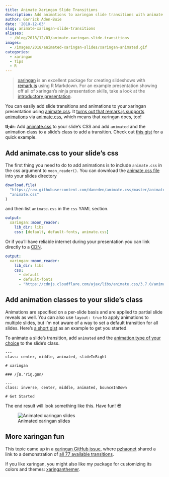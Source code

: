 ```yaml
---
title: Animate Xaringan Slide Transitions
description: Add animations to xaringan slide transitions with animate.css
author: Garrick Aden-Buie
date: '2018-12-03'
slug: animate-xaringan-slide-transitions
aliases:
  - /blog/2018/12/03/animate-xaringan-slide-transitions
images:
  - /images/2018/animated-xaringan-slides/xaringan-animated.gif
categories:
  - xaringan
  - Tips
  - R
---
```


[xaringan]: https://github.com/yihui/xaringan
[remark.js]: https://github.com/gnab/remark
[animate.css]: https://daneden.github.io/animate.css

> [xaringan] is an excellent package for creating slideshows with [remark.js] using R Markdown.
For an example presentation showing off all of xaringan's ninja presentation skills, take a look at the [introductory presentation](https://slides.yihui.name/xaringan/).

You can easily add slide transitions and animations to your xaringan presentation using [animate.css].
It [turns out that remark.js supports animations](https://github.com/gnab/remark/pull/69) via [animate.css], which means that xaringan does, too!

**tl;dr:** Add [animate.css] to your slide's CSS and add `animated` and the animation class to a slide's class to add a transition.
Check out [this gist](https://gist.github.com/gadenbuie/6ba134aec862e781cbb97e4bbf125814) for a quick example.

## Add animate.css to your slide's css

The first thing you need to do to add animations is to include `animate.css` in the css argument to `moon_reader()`.
You can download the [animate.css  file](https://raw.githubusercontent.com/daneden/animate.css/master/animate.css) into your slides directory

```r
download.file(
  "https://raw.githubusercontent.com/daneden/animate.css/master/animate.css",
  "animate.css"
)
```

and then list `animate.css` in the `css` YAML section.

```yaml
output:
  xaringan::moon_reader:
    lib_dir: libs
    css: [default, default-fonts, animate.css]
```

Or if you'll have reliable internet during your presentation you can link directly to a [CDN](https://cdnjs.com).

```yaml
output:
  xaringan::moon_reader:
    lib_dir: libs
    css:
      - default
      - default-fonts
      - "https://cdnjs.cloudflare.com/ajax/libs/animate.css/3.7.0/animate.min.css"
```

## Add animation classes to your slide's class

Animations are specified on a per-slide basis and are applied to partial slide reveals as well.
You can also use `layout: true` to apply animations to multiple slides, but I'm not aware of a way to set a default transition for all slides.
Here's [a short gist](https://gist.github.com/gadenbuie/6ba134aec862e781cbb97e4bbf125814) as an example to get you started.

To animate a slide's transition, add `animated` and the [animation type of your choice](https://github.com/daneden/animate.css#animations) to the slide's class.

```
---
class: center, middle, animated, slideInRight

# xaringan

### /ʃæ.'riŋ.ɡæn/

---
class: inverse, center, middle, animated, bounceInDown

# Get Started
```

The end result will look something like this. Have fun! &#x1F60E;

![Animated xaringan slides](/images/2018/animated-xaringan-slides/xaringan-animated.gif)

## More xaringan fun

This topic came up in a [xaringan GitHub issue](https://github.com/yihui/xaringan/issues/184), where [pzhaonet](https://github.com/pzhaonet) shared a link to a demonstration of [all 77 available transitions](http://www.pzhao.org/zh/post/xaringan-animate-single/).

If you like xaringan, you might also like my package for customizing its colors and themes: [xaringanthemer](/project/xaringanthemer).
